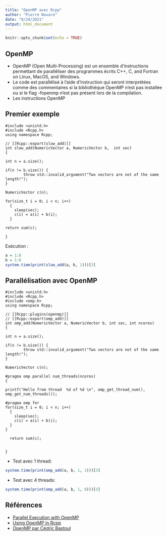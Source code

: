 ```yaml
---
title: "OpenMP avec Rcpp"
author: "Pierre Navaro"
date: "8/24/2021"
output: html_document
---
```


```r
knitr::opts_chunk$set(echo = TRUE)
```

## OpenMP

- OpenMP (Open Multi-Processing) est un ensemble d'instructions permettant de paralléliser des programmes écrits C++, C, and Fortran on Linux, MacOS, and Windows.
- Le code est parallélisé à l'aide d'instruction qui seront interprétées comme des commentaires si la bibliothèque OpenMP n'est pas installée ou si le flag -fopenmp n'est pas présent lors de la compilation.
- Les instructions OpenMP


## Premier exemple

```Rcpp
#include <unistd.h>
#include <Rcpp.h>
using namespace Rcpp;

// [[Rcpp::export(slow_add)]]
int slow_add(NumericVector a, NumericVector b,  int sec)
{

int n = a.size();

if(n != b.size()) {
        throw std::invalid_argument("Two vectors are not of the same length!");
}

NumericVector c(n);

for(size_t i = 0; i < n; i++)
  { 
    sleep(sec);
    c(i) = a(i) + b(i);
  }

return sum(c);
  
}
```

Exécution :

```R
a = 1:8
b = 1:8
system.time(print(slow_add(a, b, 1)))[3]
```

## Parallélisation avec OpenMP



```Rcpp
#include <unistd.h>
#include <Rcpp.h>
#include <omp.h>
using namespace Rcpp;

// [[Rcpp::plugins(openmp)]]
// [[Rcpp::export(omp_add)]]
int omp_add(NumericVector a, NumericVector b, int sec, int ncores)
{
  
int n = a.size();

if(n != b.size()) {
        throw std::invalid_argument("Two vectors are not of the same length!");
}

NumericVector c(n);
  
#pragma omp parallel num_threads(ncores)
{

printf("Hello from thread  %d of %d \n", omp_get_thread_num(), omp_get_num_threads());

#pragma omp for
for(size_t i = 0; i < n; i++)
  { 
    sleep(sec);
    c(i) = a(i) + b(i);
  }
}

  return sum(c);
  

}
```

- Test avec 1 thread:
```R
system.time(print(omp_add(a, b, 1, 1)))[3]
```

- Test avec 4 threads:
```R
system.time(print(omp_add(a, b, 1, 8)))[3]
```

## Références

- [Parallel Execution with OpenMP](https://scholar.princeton.edu/sites/default/files/q-aps/files/slides_day4_pm.pdf)
- [Using OpenMP in Rcpp](https://mfasiolo.github.io/sc2-2019/rcpp_advanced_iii/1_openmp/)
- [OpenMP par Cédric Bastoul](http://icps.u-strasbg.fr/people/bastoul/public_html/teaching/openmp/bastoul_cours_openmp.pdf)


